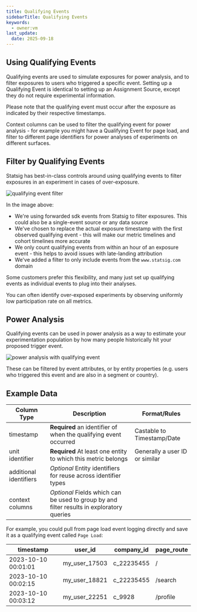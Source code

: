 ```yaml
---
title: Qualifying Events
sidebarTitle: Qualifying Events
keywords:
  - owner:vm
last_update:
  date: 2025-09-18
---
```


## Using Qualifying Events

Qualifying events are used to simulate exposures for power analysis, and to filter exposures to users who triggered a specific event. Setting up a Qualifying Event is identical to setting up an Assignment Source, except they do not require experimental information.

<Info>
Please note that the qualifying event must occur after the exposure as indicated by their respective timestamps.
</Info>

Context columns can be used to filter the qualifying event for power analysis - for example you might have a Qualifying Event for page load, and filter to different page identifiers for power analyses of experiments on different surfaces.

## Filter by Qualifying Events

Statsig has best-in-class controls around using qualifying events to filter exposures in an experiment in cases of over-exposure.

<Frame>
  <img src="/images/whn/qe_filter.png" alt="qualifying event filter" />
</Frame>

In the image above:

- We're using forwarded sdk events from Statsig to filter exposures. This could also be a single-event source or any data source
- We've chosen to replace the actual exposure timestamp with the first observed qualifying event - this will make our metric timelines and cohort timelines more accurate
- We only count qualifying events from within an hour of an exposure event - this helps to avoid issues with late-landing attribution
- We've added a filter to only include events from the `www.statsig.com` domain

Some customers prefer this flexibility, and many just set up qualifying events as individual events to plug into their analyses.

You can often identify over-exposed experiments by observing uniformly low participation rate on all metrics.

## Power Analysis

Qualifying events can be used in power analysis as a way to estimate your experimentation population by how many people historically hit your proposed trigger event.

<Frame>
  <img src="/images/whn/pac_qe.png" alt="power analysis with qualifying event" />
</Frame>

These can be filtered by event attributes, or by entity properties (e.g. users who triggered this event and are also in a segment or country).

## Example Data

| Column Type            | Description                                                                               | Format/Rules                   |
| ---------------------- | ----------------------------------------------------------------------------------------- | ------------------------------ |
| timestamp              | **Required** an identifier of when the qualifying event occurred                          | Castable to Timestamp/Date     |
| unit identifier        | **Required** At least one entity to which this metric belongs                             | Generally a user ID or similar |
| additional identifiers | _Optional_ Entity identifiers for reuse across identifier types                           |                                |
| context columns        | _Optional_ Fields which can be used to group by and filter results in exploratory queries |                                |

For example, you could pull from page load event logging directly and save it as a qualifying event called `Page Load`:

| timestamp           | user_id       | company_id | page_route |
| ------------------- | ------------- | ---------- | ---------- |
| 2023-10-10 00:01:01 | my_user_17503 | c_22235455 | /          |
| 2023-10-10 00:02:15 | my_user_18821 | c_22235455 | /search    |
| 2023-10-10 00:03:12 | my_user_22251 | c_9928     | /profile   |
